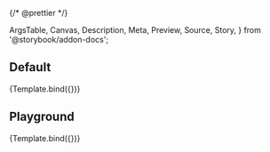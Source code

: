 {/* @prettier */}

  ArgsTable,
  Canvas,
  Description,
  Meta,
  Preview,
  Source,
  Story,
} from '@storybook/addon-docs';



<Meta title="Molecules/Loading" component={Loading} argTypes={argTypes} />

<Description of={Loading} />

## Default

<Canvas>
  <Story
    name="Default"
    args={{
      circularProgressProps: {
        size: 24,
        thickness: 4.5,
      },
      title: 'Loading...',
    }}
  >
    {Template.bind({})}
  </Story>
</Canvas>

## Playground

<Canvas isColumn>
  <Source language="jsx" story="Playground" />
  <Story
    name="Playground"
    args={{
      circularProgressProps: {
        size: 24,
        thickness: 4.5,
      },
      title: 'Loading...',
    }}
  >
    {Template.bind({})}
  </Story>
  <ArgsTable story="Playground" />
</Canvas>
